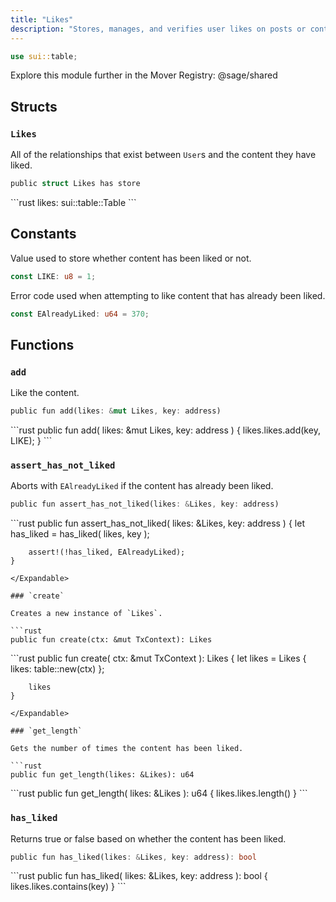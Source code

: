```yaml
---
title: "Likes"
description: "Stores, manages, and verifies user likes on posts or content."
---
```


```rust
use sui::table;
```

<Tip>
  Explore this module further in the Mover Registry: @sage/shared
</Tip>

## Structs

### `Likes`

All of the relationships that exist between `User`s and the content they have liked.

```rust
public struct Likes has store
```

<Expandable title="Fields">
  ```rust
    likes: sui::table::Table<address, u8>
  ```
</Expandable>

## Constants

Value used to store whether content has been liked or not.

```rust
const LIKE: u8 = 1;
```

Error code used when attempting to like content that has already been liked.

```rust
const EAlreadyLiked: u64 = 370;
```

## Functions

### `add`

Like the content.

```rust
public fun add(likes: &mut Likes, key: address)
```

<Expandable title="Implementation">
  ```rust
    public fun add(
        likes: &mut Likes,
        key: address
    ) {
        likes.likes.add(key, LIKE);
    }
  ```
</Expandable>

### `assert_has_not_liked`

Aborts with `EAlreadyLiked` if the content has already been liked.

```rust
public fun assert_has_not_liked(likes: &Likes, key: address)
```

<Expandable title="Implementation">
  ```rust
    public fun assert_has_not_liked(
        likes: &Likes,
        key: address
    ) {
        let has_liked = has_liked(
            likes,
            key
        );
  
        assert!(!has_liked, EAlreadyLiked);
    }
  ```
</Expandable>

### `create`

Creates a new instance of `Likes`.

```rust
public fun create(ctx: &mut TxContext): Likes
```

<Expandable title="Implementation">
  ```rust
    public fun create(
        ctx: &mut TxContext
    ): Likes {
        let likes = Likes {
            likes: table::new(ctx)
        };
  
        likes
    }
  ```
</Expandable>

### `get_length`

Gets the number of times the content has been liked.

```rust
public fun get_length(likes: &Likes): u64
```

<Expandable title="Implementation">
  ```rust
    public fun get_length(
        likes: &Likes
    ): u64 {
        likes.likes.length()
    }
  ```
</Expandable>

### `has_liked`

Returns true or false based on whether the content has been liked.

```rust
public fun has_liked(likes: &Likes, key: address): bool
```

<Expandable title="Implementation">
  ```rust
    public fun has_liked(
        likes: &Likes,
        key: address
    ): bool {
        likes.likes.contains(key)
    }
  ```
</Expandable>